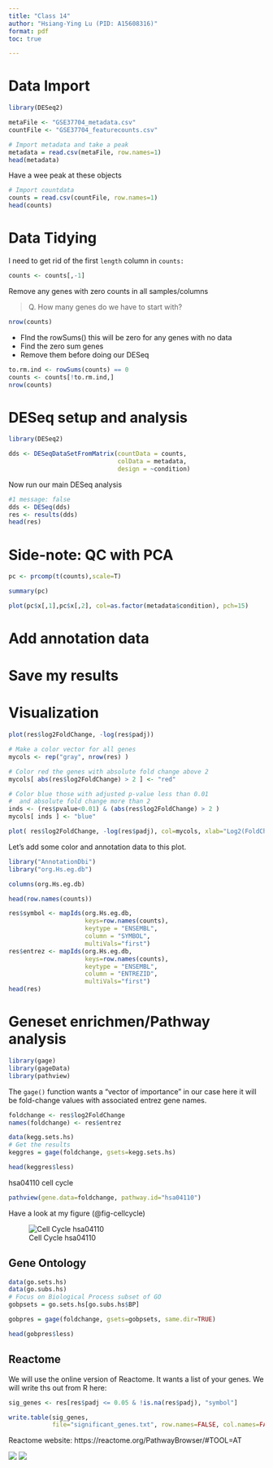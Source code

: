 ```yaml
---
title: "Class 14"
author: "Hsiang-Ying Lu (PID: A15608316)"
format: pdf
toc: true

---
```

# Data Import

```r
library(DESeq2)
```

```r
metaFile <- "GSE37704_metadata.csv"
countFile <- "GSE37704_featurecounts.csv"

# Import metadata and take a peak
metadata = read.csv(metaFile, row.names=1)
head(metadata)
```
Have a wee peak at these objects
```r
# Import countdata
counts = read.csv(countFile, row.names=1)
head(counts)
```
# Data Tidying
I need to get rid of the first `length` column in `counts:`

```r
counts <- counts[,-1]
```


Remove any genes with zero counts in all samples/columns

> Q. How many genes do we have to start with?

```r
nrow(counts)
```

- FInd the rowSums() this will be zero for any genes with no data
- Find the zero sum genes 
- Remove them before doing our DESeq

```r
to.rm.ind <- rowSums(counts) == 0
counts <- counts[!to.rm.ind,]
nrow(counts)
```

# DESeq setup and analysis

```r
library(DESeq2)
```

```r
dds <- DESeqDataSetFromMatrix(countData = counts,
                              colData = metadata,
                              design = ~condition)
```
Now run our main DESeq analysis

```r
#1 message: false
dds <- DESeq(dds)
res <- results(dds)
head(res)
```

# Side-note: QC with PCA

```r
pc <- prcomp(t(counts),scale=T)
```

```r
summary(pc)
```

```r
plot(pc$x[,1],pc$x[,2], col=as.factor(metadata$condition), pch=15)
```


# Add annotation data
# Save my results
# Visualization


```r
plot(res$log2FoldChange, -log(res$padj))
```

```r
# Make a color vector for all genes
mycols <- rep("gray", nrow(res) )

# Color red the genes with absolute fold change above 2
mycols[ abs(res$log2FoldChange) > 2 ] <- "red"

# Color blue those with adjusted p-value less than 0.01
#  and absolute fold change more than 2
inds <- (res$pvalue<0.01) & (abs(res$log2FoldChange) > 2 )
mycols[ inds ] <- "blue"

plot( res$log2FoldChange, -log(res$padj), col=mycols, xlab="Log2(FoldChange)", ylab="-Log(P-value)" )
```

Let's add some color and annotation data to this plot. 

```r
library("AnnotationDbi")
library("org.Hs.eg.db")
```


```r
columns(org.Hs.eg.db)
```

```r
head(row.names(counts))
```


```r
res$symbol <- mapIds(org.Hs.eg.db,
                     keys=row.names(counts),
                     keytype = "ENSEMBL",
                     column = "SYMBOL",
                     multiVals="first")
res$entrez <- mapIds(org.Hs.eg.db,
                     keys=row.names(counts),
                     keytype = "ENSEMBL",
                     column = "ENTREZID",
                     multiVals="first")
head(res)
```

# Geneset enrichmen/Pathway analysis

```r
library(gage)
library(gageData)
library(pathview)
```

The `gage()` function wants a "vector of importance" in our case here it will be fold-change values with associated entrez gene names. 

```r
foldchange <- res$log2FoldChange
names(foldchange) <- res$entrez
```

```r
data(kegg.sets.hs)
# Get the results
keggres = gage(foldchange, gsets=kegg.sets.hs)
```

```r
head(keggres$less)
```

hsa04110 cell cycle

```r
pathview(gene.data=foldchange, pathway.id="hsa04110")
```
Have a look at my figure (@fig-cellcycle)

![Cell Cycle hsa04110](hsa04110.pathview.png){#fig-cellcycle}

## Gene Ontology

```r
data(go.sets.hs)
data(go.subs.hs)
# Focus on Biological Process subset of GO
gobpsets = go.sets.hs[go.subs.hs$BP]

gobpres = gage(foldchange, gsets=gobpsets, same.dir=TRUE)

```

```r
head(gobpres$less)
```


## Reactome

We will use the online version of Reactome. It wants a list of your genes. We will write ths out from R here:

```r
sig_genes <- res[res$padj <= 0.05 & !is.na(res$padj), "symbol"]

write.table(sig_genes, 
            file="significant_genes.txt", row.names=FALSE, col.names=FALSE, quote=FALSE)
```

Reactome website: https://reactome.org/PathwayBrowser/#TOOL=AT

![](R-HSA-69306.png)
![](R-HSA-73894.png)











